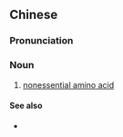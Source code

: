 ==Chinese==
{{zh-forms|type=33}}

===Pronunciation===
{{zh-pron
|m=fēibìxū ānjīsuān
|c=fei1 bit1 seoi1 on1 gei1 syun1
|cat=n
}}

===Noun===
{{zh-noun}}

# [[nonessential amino acid]]

====See also====
* {{zh-l|必需氨基酸}}

{{zh-cat|Amino acids}}